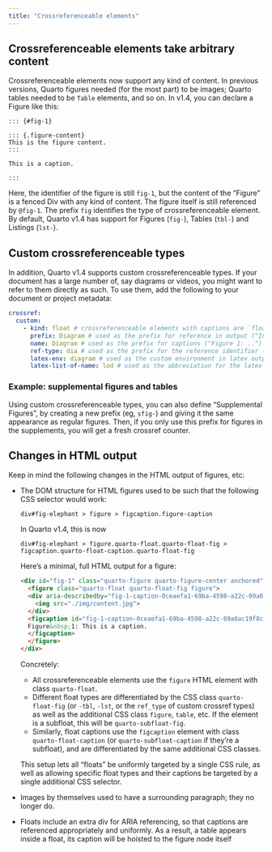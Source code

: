 ```yaml
---
title: "Crossreferenceable elements"
---
```


## Crossreferenceable elements take arbitrary content

Crossreferenceable elements now support any kind of content.
In previous versions, Quarto figures needed (for the most part) to be images; Quarto tables needed to be `Table` elements, and so on.
In v1.4, you can declare a Figure like this:

````
::: {#fig-1}

::: {.figure-content}
This is the figure content.
:::

This is a caption.

:::
````

Here, the identifier of the figure is still `fig-1`, but the content of the "Figure" is a fenced Div with any kind of content. The figure
itself is still referenced by `@fig-1`. The prefix `fig` identifies the type of crossreferenceable element. By default, Quarto v1.4 has support
for Figures (`fig-`), Tables (`tbl-`) and Listings (`lst-`).

## Custom crossreferenceable types

In addition, Quarto v1.4 supports custom crossreferenceable types. If your document has a large number of, say diagrams or videos, you might
want to refer to them directly as such. To use them, add the following to your document or project metadata:

```yaml
crossref:
  custom: 
    - kind: float # crossreferenceable elements with captions are `float`
      prefix: Diagram # used as the prefix for reference in output ("In Figure 1, ..")
      name: Diagram # used as the prefix for captions ("Figure 1: ..")
      ref-type: dia # used as the prefix for the reference identifier ("In @fig-1, ...")
      latex-env: diagram # used as the custom environment in latex output
      latex-list-of-name: lod # used as the abbreviation for the latex collation
```

### Example: supplemental figures and tables

Using custom crossreferenceable types, you can also define "Supplemental Figures", by creating a new prefix (eg, `sfig-`) and giving it the
same appearance as regular figures. Then, if you only use this prefix for figures in the supplements, you will get a fresh crossref counter.

## Changes in HTML output

Keep in mind the following changes in the HTML output of figures, etc:

- The DOM structure for HTML figures used to be such that the following CSS selector would work:
  
  ```
  div#fig-elephant > figure > figcaption.figure-caption
  ```
  
  In Quarto v1.4, this is now
  
  ```
  div#fig-elephant > figure.quarto-float.quarto-float-fig > figcaption.quarto-float-caption.quarto-float-fig
  ```

  Here's a minimal, full HTML output for a figure:

  ```html
  <div id="fig-1" class="quarto-figure quarto-figure-center anchored">
    <figure class="quarto-float quarto-float-fig figure">
    <div aria-describedby="fig-1-caption-0ceaefa1-69ba-4598-a22c-09a6ac19f8ca">
      <img src="./img/content.jpg">
    </div>
    <figcaption id="fig-1-caption-0ceaefa1-69ba-4598-a22c-09a6ac19f8ca" class="figure quarto-float-caption quarto-float-fig">
    Figure&nbsp;1: This is a caption.
    </figcaption>
    </figure>
  </div>
  ```

  Concretely: 

  - All crossreferenceable elements use the `figure` HTML element with class `quarto-float`.
  - Different float types are differentiated by the CSS class `quarto-float-fig` (or `-tbl`, `-lst`, or the `ref_type` of custom crossref types) as well as the additional CSS class `figure`, `table`, etc. 
    If the element is a subfloat, this will be `quarto-subfloat-fig`.
  - Similarly, float captions use the `figcaption` element with class `quarto-float-caption` (or `quarto-subfloat-caption` if they're a subfloat), and are differentiated by the same additional CSS classes.
  
  This setup lets all "floats" be uniformly targeted by a single CSS rule, as well as allowing specific float types and their captions be targeted by a single additional CSS selector.

- Images by themselves used to have a surrounding paragraph; they no longer do.

- Floats include an extra div for ARIA referencing, so that captions are referenced appropriately and uniformly. 
  As a result, a table appears inside a float, its caption will be hoisted to the figure node itself 
